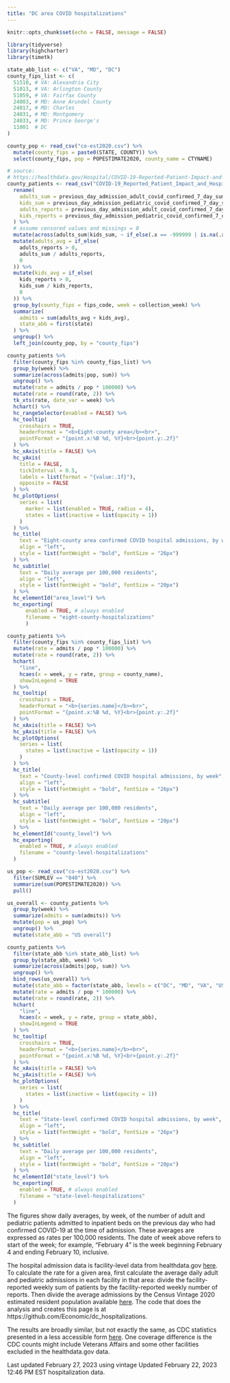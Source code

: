 ```yaml
---
title: "DC area COVID hospitalizations"
---
```


```r
knitr::opts_chunk$set(echo = FALSE, message = FALSE)

library(tidyverse)
library(highcharter)
library(timetk)

state_abb_list <- c("VA", "MD", "DC")
county_fips_list <- c(
  51510, # VA: Alexandria City
  51013, # VA: Arlington County
  51059, # VA: Fairfax County
  24003, # MD: Anne Arundel County 
  24017, # MD: Charles
  24031, # MD: Montgomery
  24033, # MD: Prince George's
  11001  # DC
)

county_pop <- read_csv("co-est2020.csv") %>% 
  mutate(county_fips = paste0(STATE, COUNTY)) %>% 
  select(county_fips, pop = POPESTIMATE2020, county_name = CTYNAME)

# source:
# https://healthdata.gov/Hospital/COVID-19-Reported-Patient-Impact-and-Hospital-Capa/anag-cw7u
county_patients <- read_csv("COVID-19_Reported_Patient_Impact_and_Hospital_Capacity_by_Facility.csv") %>% 
  rename(
    adults_sum = previous_day_admission_adult_covid_confirmed_7_day_sum,
    kids_sum = previous_day_admission_pediatric_covid_confirmed_7_day_sum,
    adults_reports = previous_day_admission_adult_covid_confirmed_7_day_coverage,
    kids_reports = previous_day_admission_pediatric_covid_confirmed_7_day_coverage
  ) %>% 
  # assume censored values and missings = 0
  mutate(across(adults_sum|kids_sum, ~ if_else(.x == -999999 | is.na(.x), 0, .x))) %>%
  mutate(adults_avg = if_else(
    adults_reports > 0,
    adults_sum / adults_reports,
    0
  )) %>% 
  mutate(kids_avg = if_else(
    kids_reports > 0,
    kids_sum / kids_reports,
    0
  )) %>% 
  group_by(county_fips = fips_code, week = collection_week) %>% 
  summarize(
    admits = sum(adults_avg + kids_avg),
    state_abb = first(state)
  ) %>% 
  ungroup() %>% 
  left_join(county_pop, by = "county_fips")

```

```r
county_patients %>% 
  filter(county_fips %in% county_fips_list) %>%
  group_by(week) %>% 
  summarize(across(admits|pop, sum)) %>% 
  ungroup() %>% 
  mutate(rate = admits / pop * 100000) %>% 
  mutate(rate = round(rate, 2)) %>% 
  tk_xts(rate, date_var = week) %>% 
  hchart() %>% 
  hc_rangeSelector(enabled = FALSE) %>% 
  hc_tooltip(
    crosshairs = TRUE, 
    headerFormat = "<b>Eight-county area</b><br>",
    pointFormat = "{point.x:%B %d, %Y}<br>{point.y:.2f}"
  ) %>% 
  hc_xAxis(title = FALSE) %>% 
  hc_yAxis(
    title = FALSE,
    tickInterval = 0.5,
    labels = list(format = "{value:.1f}"),
    opposite = FALSE
  ) %>% 
  hc_plotOptions(
    series = list(
      marker = list(enabled = TRUE, radius = 4),
      states = list(inactive = list(opacity = 1))
    )
  ) %>% 
  hc_title(
    text = "Eight-county area confirmed COVID hospital admissions, by week",
    align = "left",
    style = list(fontWeight = "bold", fontSize = "26px")
  ) %>% 
  hc_subtitle(
    text = "Daily average per 100,000 residents",
    align = "left",
    style = list(fontWeight = "bold", fontSize = "20px")
  ) %>% 
  hc_elementId("area_level") %>% 
  hc_exporting(
      enabled = TRUE, # always enabled
      filename = "eight-county-hospitalizations"
      )
```

```r
county_patients %>% 
  filter(county_fips %in% county_fips_list) %>% 
  mutate(rate = admits / pop * 100000) %>% 
  mutate(rate = round(rate, 2)) %>% 
  hchart(
    "line", 
    hcaes(x = week, y = rate, group = county_name),
    showInLegend = TRUE
  ) %>% 
  hc_tooltip(
    crosshairs = TRUE, 
    headerFormat = "<b>{series.name}</b><br>",
    pointFormat = "{point.x:%B %d, %Y}<br>{point.y:.2f}"
  ) %>% 
  hc_xAxis(title = FALSE) %>% 
  hc_yAxis(title = FALSE) %>% 
  hc_plotOptions(
    series = list(
      states = list(inactive = list(opacity = 1))
    )
  ) %>% 
  hc_title(
    text = "County-level confirmed COVID hospital admissions, by week",
    align = "left",
    style = list(fontWeight = "bold", fontSize = "26px")
  ) %>% 
  hc_subtitle(
    text = "Daily average per 100,000 residents",
    align = "left",
    style = list(fontWeight = "bold", fontSize = "20px")
  ) %>% 
  hc_elementId("county_level") %>% 
  hc_exporting(
    enabled = TRUE, # always enabled
    filename = "county-level-hospitalizations"
  )
```

```r
us_pop <- read_csv("co-est2020.csv") %>% 
  filter(SUMLEV == "040") %>% 
  summarize(sum(POPESTIMATE2020)) %>% 
  pull()

us_overall <- county_patients %>% 
  group_by(week) %>% 
  summarize(admits = sum(admits)) %>% 
  mutate(pop = us_pop) %>% 
  ungroup() %>% 
  mutate(state_abb = "US overall")

county_patients %>% 
  filter(state_abb %in% state_abb_list) %>% 
  group_by(state_abb, week) %>% 
  summarize(across(admits|pop, sum)) %>% 
  ungroup() %>% 
  bind_rows(us_overall) %>% 
  mutate(state_abb = factor(state_abb, levels = c("DC", "MD", "VA", "US overall"))) %>% 
  mutate(rate = admits / pop * 100000) %>% 
  mutate(rate = round(rate, 2)) %>% 
  hchart(
    "line", 
    hcaes(x = week, y = rate, group = state_abb),
    showInLegend = TRUE
  ) %>% 
  hc_tooltip(
    crosshairs = TRUE, 
    headerFormat = "<b>{series.name}</b><br>",
    pointFormat = "{point.x:%B %d, %Y}<br>{point.y:.2f}"
  ) %>% 
  hc_xAxis(title = FALSE) %>% 
  hc_yAxis(title = FALSE) %>% 
  hc_plotOptions(
    series = list(
      states = list(inactive = list(opacity = 1))
    )
  ) %>% 
  hc_title(
    text = "State-level confirmed COVID hospital admissions, by week",
    align = "left",
    style = list(fontWeight = "bold", fontSize = "26px")
  ) %>% 
  hc_subtitle(
    text = "Daily average per 100,000 residents",
    align = "left",
    style = list(fontWeight = "bold", fontSize = "20px")
  ) %>% 
  hc_elementId("state_level") %>% 
  hc_exporting(
    enabled = TRUE, # always enabled
    filename = "state-level-hospitalizations"
  )
```

The figures show daily averages, by week, of the number of adult and pediatric patients admitted to inpatient beds on the previous day who had confirmed COVID-19 at the time of admission. These averages are expressed as rates per 100,000 residents. The date of week above refers to start of the week; for example, "February 4" is the week beginning February 4 and ending February 10, inclusive.

The hospital admission data is facility-level data from healthdata.gov [here](https://healthdata.gov/Hospital/COVID-19-Reported-Patient-Impact-and-Hospital-Capa/anag-cw7u). To calculate the rate for a given area, first calculate the average daily adult and pediatric admissions in each facility in that area: divide the facility-reported weekly sum of patients by the facility-reported weekly number of reports. Then divide the average admissions by the Census Vintage 2020 estimated resident population available [here](https://www.census.gov/programs-surveys/popest/technical-documentation/research/evaluation-estimates/2020-evaluation-estimates/2010s-counties-total.html). The code that does the analysis and creates this page is at https://github.com/Economic/dc_hospitalizations.

The results are broadly similar, but not exactly the same, as CDC statistics presented in a less accessible form [here](https://covid.cdc.gov/covid-data-tracker/#new-hospital-admissions). One coverage difference is the CDC counts might include Veterans Affairs and some other facilities excluded in the healthdata.gov data.

Last updated February 27, 2023 using vintage Updated February 22, 2023 12:46 PM EST hospitalization data.
